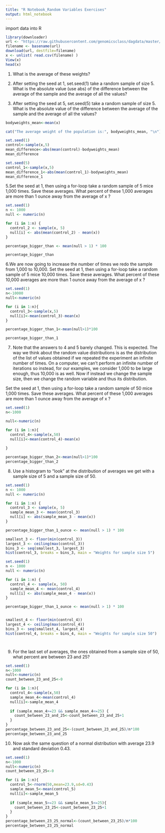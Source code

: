 ---
title: "R Notebook_Random Variables Exercises"
output: html_notebook
---

import data into R

```{r}
library(downloader) 
url <- "https://raw.githubusercontent.com/genomicsclass/dagdata/master/inst/extdata/femaleControlsPopulation.csv"
filename <- basename(url)
download(url, destfile=filename)
x <- unlist( read.csv(filename) )
View(x)
head(x)
```
1. What is the average of these weights?

2. After setting the seed at 1, set.seed(1) take a random sample of size 5. What is the absolute value (use abs) of the difference between the average of the sample and the average of all the values?

3. After setting the seed at 5, set.seed(5) take a random sample of size 5. What is the absolute value of the difference between the average of the sample and the average of all the values?


```{r}
bodyweights_mean<-mean(x)

cat("The average weight of the population is:", bodyweights_mean, "\n")

set.seed(1)
control<-sample(x,5)
mean_difference<-abs(mean(control)-bodyweights_mean)
mean_difference

set.seed(5)
control_1<-sample(x,5)
mean_difference_1<-abs(mean(control_1)-bodyweights_mean)
mean_difference_1
```
5.Set the seed at 1, then using a for-loop take a random sample of 5 mice 1,000 times. Save these averages. What percent of these 1,000 averages are more than 1 ounce away from the average of x ?



```{r}
set.seed(1)
n <- 1000
null <- numeric(n)

for (i in 1:n) {
  control_2 <- sample(x, 5)
  null[i] <- abs(mean(control_2) - mean(x))
}

percentage_bigger_than <- mean(null > 1) * 100

percentage_bigger_than
```
6.We are now going to increase the number of times we redo the sample from 1,000 to 10,000. Set the seed at 1, then using a for-loop take a random sample of 5 mice 10,000 times. Save these averages. What percent of these 10,000 averages are more than 1 ounce away from the average of x ?

```{r}
set.seed(1)
n<-10000
null<-numeric(n)

for (i in 1:n){
  control_3<-sample(x,5)
  null[i]<-mean(control_3)-mean(x)
}

percentage_bigger_than_1<-mean(null>1)*100

percentage_bigger_than_1
```
7. Note that the answers to 4 and 5 barely changed. This is expected. The way we think about the random value distributions is as the distribution of the list of values obtained if we repeated the experiment an infinite number of times. On a computer, we can’t perform an infinite number of iterations so instead, for our examples, we consider 1,000 to be large enough, thus 10,000 is as well. Now if instead we change the sample size, then we change the random variable and thus its distribution.

Set the seed at 1, then using a for-loop take a random sample of 50 mice 1,000 times. Save these averages. What percent of these 1,000 averages are more than 1 ounce away from the average of x ?

```{r}
set.seed(1)
n<-1000

null<-numeric(n)

for (i in 1:n){
  control_4<-sample(x,50)
  null[i]<-mean(control_4)-mean(x)
  
}

percentage_bigger_than_2<-mean(null>1)*100
percentage_bigger_than_2
```
8. Use a histogram to “look” at the distribution of averages we get with a sample size of 5 and a sample size of 50.

```{r}
set.seed(1)
n <- 1000
null <- numeric(n)

for (i in 1:n) {
  control_3 <- sample(x, 5)
  sample_mean_3 <- mean(control_3)
  null[i] <- abs(sample_mean_3 - mean(x))
}

percentage_bigger_than_1_ounce <- mean(null > 1) * 100

smallest_3 <- floor(min(control_3))
largest_3 <- ceiling(max(control_3))
bins_3 <- seq(smallest_3, largest_3)
hist(control_3, breaks = bins_3, main = "Weights for sample size 5")


```

```{r}
set.seed(1)
n <- 1000
null <- numeric(n)

for (i in 1:n) {
  control_4 <- sample(x, 50)
  sample_mean_4 <- mean(control_4)
  null[i] <- abs(sample_mean_4 - mean(x))
}

percentage_bigger_than_1_ounce <- mean(null > 1) * 100


smallest_4 <- floor(min(control_4))
largest_4 <- ceiling(max(control_4))
bins_3 <- seq(smallest_4, largest_4)
hist(control_4, breaks = bins_4, main = "Weights for sample size 50")




```
9. For the last set of averages, the ones obtained from a sample size of 50, what percent are between 23 and 25?

```{r}
set.seed(1)
n<-1000
null<-numeric(n)
count_between_23_and_25<-0

for (i in 1:n){
  control_4<-sample(x,50)
  sample_mean_4<-mean(control_4)
  null[i]<-sample_mean_4
  
  if (sample_mean_4>=23 && sample_mean_4<=25) {
    count_between_23_and_25<-count_between_23_and_25+1
  }
}
percentage_between_23_and_25<-(count_between_23_and_25)/n*100
percentage_between_23_and_25
```
10. Now ask the same question of a normal distribution with average 23.9 and standard deviation 0.43.
```{r}
set.seed(1)
n<-1000
null<-numeric(n)
count_between_23_25<-0

for (i in 1:n){
  control_5<-rnorm(50,mean=23.9,sd=0.43)
  sample_mean_5<-mean(control_5)
  null[i]<-sample_mean_5
  
  if (sample_mean_5>=23 && sample_mean_5<=25){
    count_between_23_25<-count_between_23_25+1
  }
}
percentage_between_23_25_normal<-(count_between_23_25)/n*100
percentage_between_23_25_normal
```


































